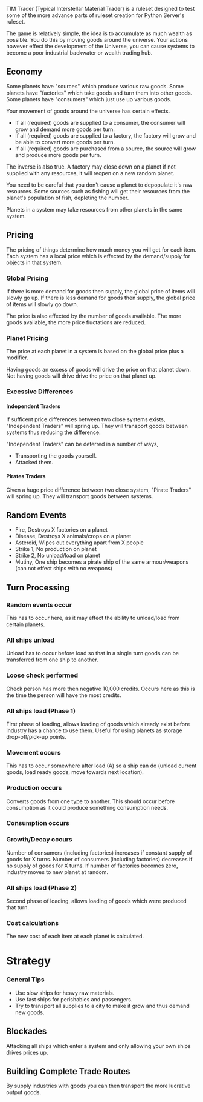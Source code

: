 TIM Trader (Typical Interstellar Material Trader) is a ruleset designed to test some of the more advance parts of ruleset creation for Python Server's ruleset.

The game is relatively simple, the idea is to accumulate as much wealth as possible. You do this by moving goods around the universe. Your actions however effect the development of the Universe, you can cause systems to become a poor industrial backwater or wealth trading hub.

== Economy ==

Some planets have "sources"   which produce various raw goods.
Some planets have "factories" which take goods and turn them into other goods. 
Some planets have "consumers" which just use up various goods.

Your movement of goods around the universe has certain effects.
* If all (required) goods are supplied to a consumer, the consumer will grow and demand more goods per turn.
* If all (required) goods are supplied to a factory, the factory will grow and be able to convert more goods per turn. 
* If all (required) goods are purchased from a source, the source will grow and produce more goods per turn.

The inverse is also true. A factory may close down on a planet if not supplied
with any resources, it will reopen on a new random planet.

You need to be careful that you don't cause a planet to depopulate it's raw resources. Some sources such as fishing will get their resources from the planet's population of fish, depleting the number.

Planets in a system may take resources from other planets in the same system.

== Pricing ==

The pricing of things determine how much money you will get for each item. Each system has a local price which is effected by the demand/supply for objects in that system.

=== Global Pricing ===

If there is more demand for goods then supply, the global price of items will slowly go up.
If there is less demand for goods then supply, the global price of items will slowly go down.

The price is also effected by the number of goods available. The more goods available, the more price fluctations are reduced.

=== Planet Pricing ===

The price at each planet in a system is based on the global price plus a modifier.

Having goods an excess of goods will drive the price on that planet down.
Not having goods will drive drive the price on that planet up.

=== Excessive Differences ===

==== Independent Traders ====

If sufficent price differences between two close systems exists, "Independent Traders" will spring up. They will transport goods between systems thus reducing the difference.

"Independent Traders" can be deterred in a number of ways,
* Transporting the goods yourself.
* Attacked them.

==== Pirates Traders ====

Given a huge price difference between two close system, "Pirate Traders" will spring up. They will transport goods between systems.

== Random Events ==
* Fire,     Destroys X factories on a planet
* Disease,  Destroys X animals/crops on a planet
* Asteroid, Wipes out everything apart from X people
* Strike 1, No production on planet
* Strike 2, No unload/load on planet
* Mutiny,   One ship becomes a pirate ship of the same armour/weapons (can not effect ships with no weapons)

== Turn Processing ==

=== Random events occur ===
This has to occur here, as it may effect the ability to unload/load from certain
planets.
        
=== All ships unload ===
Unload has to occur before load so that in a single turn goods can be
transferred from one ship to another.
        
=== Loose check performed ===
Check person has more then negative 10,000 credits.
Occurs here as this is the time the person will have the most credits.
        
=== All ships load (Phase 1) ===
First phase of loading, allows loading of goods which already exist before
industry has a chance to use them. Useful for using planets as storage
drop-off/pick-up points.
        
=== Movement occurs ===
This has to occur somewhere after load (A) so a ship can do (unload current
goods, load ready goods, move towards next location).
 
=== Production occurs ===
Converts goods from one type to another. This should occur before consumption as
it could produce something consumption needs.

=== Consumption occurs ===

=== Growth/Decay occurs ===
Number of consumers (including factories) increases if constant supply of goods
for X turns.  Number of consumers (including factories) decreases if no supply
of goods for X turns. If number of factories becomes zero, industry moves to new
planet at random.
        
=== All ships load (Phase 2) ===
Second phase of loading, allows loading of goods which were produced that turn.

=== Cost calculations ===
The new cost of each item at each planet is calculated.

= Strategy =

=== General Tips ===

* Use slow ships for heavy raw materials.
* Use fast ships for perishables and passengers.
* Try to transport all supplies to a city to make it grow and thus demand new goods.

== Blockades ==

Attacking all ships which enter a system and only allowing your own ships drives prices up.

== Building Complete Trade Routes ==

By supply industries with goods you can then transport the more lucrative output goods.